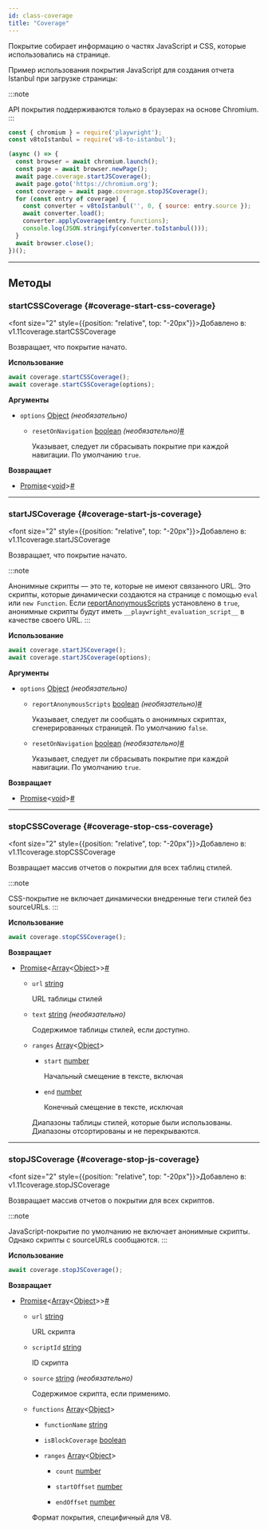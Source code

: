 ```yaml
---
id: class-coverage
title: "Coverage"
---
```


Покрытие собирает информацию о частях JavaScript и CSS, которые использовались на странице.

Пример использования покрытия JavaScript для создания отчета Istanbul при загрузке страницы:

:::note

API покрытия поддерживаются только в браузерах на основе Chromium.
:::

```js
const { chromium } = require('playwright');
const v8toIstanbul = require('v8-to-istanbul');

(async () => {
  const browser = await chromium.launch();
  const page = await browser.newPage();
  await page.coverage.startJSCoverage();
  await page.goto('https://chromium.org');
  const coverage = await page.coverage.stopJSCoverage();
  for (const entry of coverage) {
    const converter = v8toIstanbul('', 0, { source: entry.source });
    await converter.load();
    converter.applyCoverage(entry.functions);
    console.log(JSON.stringify(converter.toIstanbul()));
  }
  await browser.close();
})();
```

---

## Методы

### startCSSCoverage {#coverage-start-css-coverage}

<font size="2" style={{position: "relative", top: "-20px"}}>Добавлено в: v1.11</font><x-search>coverage.startCSSCoverage</x-search>

Возвращает, что покрытие начато.

**Использование**

```js
await coverage.startCSSCoverage();
await coverage.startCSSCoverage(options);
```

**Аргументы**
- `options` [Object] *(необязательно)*
  - `resetOnNavigation` [boolean] *(необязательно)*<a aria-hidden="true" tabIndex="-1" class="list-anchor-link" id="coverage-start-css-coverage-option-reset-on-navigation"/><a href="#coverage-start-css-coverage-option-reset-on-navigation" class="list-anchor">#</a>
    
    Указывает, следует ли сбрасывать покрытие при каждой навигации. По умолчанию `true`.

**Возвращает**
- [Promise]&lt;[void]&gt;<a aria-hidden="true" tabIndex="-1" class="list-anchor-link" id="coverage-start-css-coverage-return"/><a href="#coverage-start-css-coverage-return" class="list-anchor">#</a>

---

### startJSCoverage {#coverage-start-js-coverage}

<font size="2" style={{position: "relative", top: "-20px"}}>Добавлено в: v1.11</font><x-search>coverage.startJSCoverage</x-search>

Возвращает, что покрытие начато.

:::note

Анонимные скрипты — это те, которые не имеют связанного URL. Это скрипты, которые динамически создаются на странице с помощью `eval` или `new Function`. Если [reportAnonymousScripts](/api/class-coverage.mdx#coverage-start-js-coverage-option-report-anonymous-scripts) установлено в `true`, анонимные скрипты будут иметь `__playwright_evaluation_script__` в качестве своего URL.
:::

**Использование**

```js
await coverage.startJSCoverage();
await coverage.startJSCoverage(options);
```

**Аргументы**
- `options` [Object] *(необязательно)*
  - `reportAnonymousScripts` [boolean] *(необязательно)*<a aria-hidden="true" tabIndex="-1" class="list-anchor-link" id="coverage-start-js-coverage-option-report-anonymous-scripts"/><a href="#coverage-start-js-coverage-option-report-anonymous-scripts" class="list-anchor">#</a>
    
    Указывает, следует ли сообщать о анонимных скриптах, сгенерированных страницей. По умолчанию `false`.
  - `resetOnNavigation` [boolean] *(необязательно)*<a aria-hidden="true" tabIndex="-1" class="list-anchor-link" id="coverage-start-js-coverage-option-reset-on-navigation"/><a href="#coverage-start-js-coverage-option-reset-on-navigation" class="list-anchor">#</a>
    
    Указывает, следует ли сбрасывать покрытие при каждой навигации. По умолчанию `true`.

**Возвращает**
- [Promise]&lt;[void]&gt;<a aria-hidden="true" tabIndex="-1" class="list-anchor-link" id="coverage-start-js-coverage-return"/><a href="#coverage-start-js-coverage-return" class="list-anchor">#</a>

---

### stopCSSCoverage {#coverage-stop-css-coverage}

<font size="2" style={{position: "relative", top: "-20px"}}>Добавлено в: v1.11</font><x-search>coverage.stopCSSCoverage</x-search>

Возвращает массив отчетов о покрытии для всех таблиц стилей.

:::note

CSS-покрытие не включает динамически внедренные теги стилей без sourceURLs.
:::

**Использование**

```js
await coverage.stopCSSCoverage();
```

**Возвращает**
- [Promise]&lt;[Array]&lt;[Object]&gt;&gt;<a aria-hidden="true" tabIndex="-1" class="list-anchor-link" id="coverage-stop-css-coverage-return"/><a href="#coverage-stop-css-coverage-return" class="list-anchor">#</a>
  - `url` [string]
    
    URL таблицы стилей
  - `text` [string] *(необязательно)*
    
    Содержимое таблицы стилей, если доступно.
  - `ranges` [Array]&lt;[Object]&gt;
    - `start` [number]
      
      Начальный смещение в тексте, включая
    - `end` [number]
      
      Конечный смещение в тексте, исключая
    
    Диапазоны таблицы стилей, которые были использованы. Диапазоны отсортированы и не перекрываются.

---

### stopJSCoverage {#coverage-stop-js-coverage}

<font size="2" style={{position: "relative", top: "-20px"}}>Добавлено в: v1.11</font><x-search>coverage.stopJSCoverage</x-search>

Возвращает массив отчетов о покрытии для всех скриптов.

:::note

JavaScript-покрытие по умолчанию не включает анонимные скрипты. Однако скрипты с sourceURLs сообщаются.
:::

**Использование**

```js
await coverage.stopJSCoverage();
```

**Возвращает**
- [Promise]&lt;[Array]&lt;[Object]&gt;&gt;<a aria-hidden="true" tabIndex="-1" class="list-anchor-link" id="coverage-stop-js-coverage-return"/><a href="#coverage-stop-js-coverage-return" class="list-anchor">#</a>
  - `url` [string]
    
    URL скрипта
  - `scriptId` [string]
    
    ID скрипта
  - `source` [string] *(необязательно)*
    
    Содержимое скрипта, если применимо.
  - `functions` [Array]&lt;[Object]&gt;
    - `functionName` [string]
      
      
    - `isBlockCoverage` [boolean]
      
      
    - `ranges` [Array]&lt;[Object]&gt;
      - `count` [number]
        
        
      - `startOffset` [number]
        
        
      - `endOffset` [number]
        
        
      
    Формат покрытия, специфичный для V8.

[Accessibility]: /api/class-accessibility.mdx "Accessibility"
[Android]: /api/class-android.mdx "Android"
[AndroidDevice]: /api/class-androiddevice.mdx "AndroidDevice"
[AndroidInput]: /api/class-androidinput.mdx "AndroidInput"
[AndroidSocket]: /api/class-androidsocket.mdx "AndroidSocket"
[AndroidWebView]: /api/class-androidwebview.mdx "AndroidWebView"
[APIRequest]: /api/class-apirequest.mdx "APIRequest"
[APIRequestContext]: /api/class-apirequestcontext.mdx "APIRequestContext"
[APIResponse]: /api/class-apiresponse.mdx "APIResponse"
[APIResponseAssertions]: /api/class-apiresponseassertions.mdx "APIResponseAssertions"
[Browser]: /api/class-browser.mdx "Browser"
[BrowserContext]: /api/class-browsercontext.mdx "BrowserContext"
[BrowserServer]: /api/class-browserserver.mdx "BrowserServer"
[BrowserType]: /api/class-browsertype.mdx "BrowserType"
[CDPSession]: /api/class-cdpsession.mdx "CDPSession"
[Clock]: /api/class-clock.mdx "Clock"
[ConsoleMessage]: /api/class-consolemessage.mdx "ConsoleMessage"
[Coverage]: /api/class-coverage.mdx "Coverage"
[Dialog]: /api/class-dialog.mdx "Dialog"
[Download]: /api/class-download.mdx "Download"
[Electron]: /api/class-electron.mdx "Electron"
[ElectronApplication]: /api/class-electronapplication.mdx "ElectronApplication"
[ElementHandle]: /api/class-elementhandle.mdx "ElementHandle"
[FileChooser]: /api/class-filechooser.mdx "FileChooser"
[Frame]: /api/class-frame.mdx "Frame"
[FrameLocator]: /api/class-framelocator.mdx "FrameLocator"
[GenericAssertions]: /api/class-genericassertions.mdx "GenericAssertions"
[JSHandle]: /api/class-jshandle.mdx "JSHandle"
[Keyboard]: /api/class-keyboard.mdx "Keyboard"
[Locator]: /api/class-locator.mdx "Locator"
[LocatorAssertions]: /api/class-locatorassertions.mdx "LocatorAssertions"
[Logger]: /api/class-logger.mdx "Logger"
[Mouse]: /api/class-mouse.mdx "Mouse"
[Page]: /api/class-page.mdx "Page"
[PageAssertions]: /api/class-pageassertions.mdx "PageAssertions"
[Playwright]: /api/class-playwright.mdx "Playwright"
[PlaywrightAssertions]: /api/class-playwrightassertions.mdx "PlaywrightAssertions"
[Request]: /api/class-request.mdx "Request"
[Response]: /api/class-response.mdx "Response"
[Route]: /api/class-route.mdx "Route"
[Selectors]: /api/class-selectors.mdx "Selectors"
[SnapshotAssertions]: /api/class-snapshotassertions.mdx "SnapshotAssertions"
[TimeoutError]: /api/class-timeouterror.mdx "TimeoutError"
[Touchscreen]: /api/class-touchscreen.mdx "Touchscreen"
[Tracing]: /api/class-tracing.mdx "Tracing"
[Video]: /api/class-video.mdx "Video"
[WebError]: /api/class-weberror.mdx "WebError"
[WebSocket]: /api/class-websocket.mdx "WebSocket"
[WebSocketRoute]: /api/class-websocketroute.mdx "WebSocketRoute"
[Worker]: /api/class-worker.mdx "Worker"
[Fixtures]: /api/class-fixtures.mdx "Fixtures"
[FullConfig]: /api/class-fullconfig.mdx "FullConfig"
[FullProject]: /api/class-fullproject.mdx "FullProject"
[Location]: /api/class-location.mdx "Location"
[Test]: /api/class-test.mdx "Test"
[TestConfig]: /api/class-testconfig.mdx "TestConfig"
[TestInfo]: /api/class-testinfo.mdx "TestInfo"
[TestInfoError]: /api/class-testinfoerror.mdx "TestInfoError"
[TestOptions]: /api/class-testoptions.mdx "TestOptions"
[TestProject]: /api/class-testproject.mdx "TestProject"
[TestStepInfo]: /api/class-teststepinfo.mdx "TestStepInfo"
[WorkerInfo]: /api/class-workerinfo.mdx "WorkerInfo"
[Reporter]: /api/class-reporter.mdx "Reporter"
[Suite]: /api/class-suite.mdx "Suite"
[TestCase]: /api/class-testcase.mdx "TestCase"
[TestError]: /api/class-testerror.mdx "TestError"
[TestResult]: /api/class-testresult.mdx "TestResult"
[TestStep]: /api/class-teststep.mdx "TestStep"
[Element]: https://developer.mozilla.org/en-US/docs/Web/API/element "Element"
[EvaluationArgument]: /evaluating.mdx#evaluation-argument "EvaluationArgument"
[Promise]: https://developer.mozilla.org/en-US/docs/Web/JavaScript/Reference/Global_Objects/Promise "Promise"
[iterator]: https://developer.mozilla.org/en-US/docs/Web/JavaScript/Reference/Iteration_protocols "Iterator"
[origin]: https://developer.mozilla.org/en-US/docs/Glossary/Origin "Origin"
[selector]: https://developer.mozilla.org/en-US/docs/Web/CSS/CSS_Selectors "selector"
[Serializable]: https://developer.mozilla.org/en-US/docs/Web/JavaScript/Reference/Global_Objects/JSON/stringify#Description "Serializable"
[UIEvent.detail]: https://developer.mozilla.org/en-US/docs/Web/API/UIEvent/detail "UIEvent.detail"
[UnixTime]: https://en.wikipedia.org/wiki/Unix_time "Unix Time"
[xpath]: https://developer.mozilla.org/en-US/docs/Web/XPath "xpath"

[Array]: https://developer.mozilla.org/en-US/docs/Web/JavaScript/Reference/Global_Objects/Array "Array"
[boolean]: https://developer.mozilla.org/en-US/docs/Web/JavaScript/Data_structures#Boolean_type "Boolean"
[Buffer]: https://nodejs.org/api/buffer.html#buffer_class_buffer "Buffer"
[ChildProcess]: https://nodejs.org/api/child_process.html "ChildProcess"
[Date]: https://developer.mozilla.org/en-US/docs/Web/JavaScript/Reference/Global_Objects/Date "Date"
[Error]: https://nodejs.org/api/errors.html#errors_class_error "Error"
[EventEmitter]: https://nodejs.org/api/events.html#events_class_eventemitter "EventEmitter"
[function]: https://developer.mozilla.org/en-US/docs/Web/JavaScript/Reference/Global_Objects/Function "Function"
[FormData]: https://developer.mozilla.org/en-US/docs/Web/API/FormData "FormData"
[Map]: https://developer.mozilla.org/en-US/docs/Web/JavaScript/Reference/Global_Objects/Map "Map"
[Metadata]: https://developer.mozilla.org/en-US/docs/Web/JavaScript/Reference/Global_Objects/Object "Object&lt;string, any&gt;"
[null]: https://developer.mozilla.org/en-US/docs/Web/JavaScript/Reference/Global_Objects/null "null"
[number]: https://developer.mozilla.org/en-US/docs/Web/JavaScript/Data_structures#Number_type "Number"
[Object]: https://developer.mozilla.org/en-US/docs/Web/JavaScript/Reference/Global_Objects/Object "Object"
[Promise]: https://developer.mozilla.org/en-US/docs/Web/JavaScript/Reference/Global_Objects/Promise "Promise"
[Readable]: https://nodejs.org/api/stream.html#stream_class_stream_readable "Readable"
[ReadStream]: https://nodejs.org/api/fs.html#class-fsreadstream "ReadStream"
[RegExp]: https://developer.mozilla.org/en-US/docs/Web/JavaScript/Reference/Global_Objects/RegExp "RegExp"
[string]: https://developer.mozilla.org/en-US/docs/Web/JavaScript/Data_structures#String_type "string"
[void]: https://developer.mozilla.org/en-US/docs/Web/JavaScript/Reference/Global_Objects/undefined "void"
[URL]: https://nodejs.org/api/url.html "URL"
[URLSearchParams]: https://developer.mozilla.org/en-US/docs/Web/API/URLSearchParams "URLSearchParams"

[все доступные теги изображений]: https://mcr.microsoft.com/en-us/product/playwright/about "все доступные теги изображений"
[Регистр артефактов Microsoft]: https://mcr.microsoft.com/en-us/product/playwright/about "Регистр артефактов Microsoft"
[Dockerfile.noble]: https://github.com/microsoft/playwright/blob/main/utils/docker/Dockerfile.noble "Dockerfile.noble"